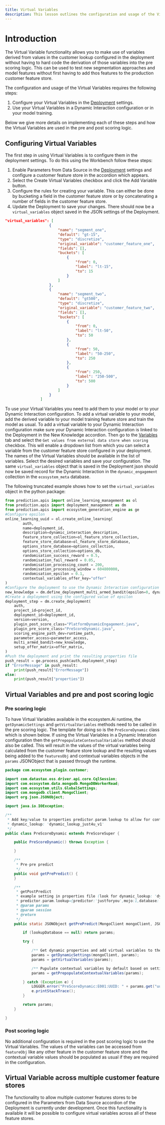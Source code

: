 ```yaml
---
title: Virtual Variables
description: This lesson outlines the configuration and usage of the Virtual Variable functionality.
---
```


# Introduction
The Virtual Variable functionality allows you to make use of variables derived from values in the customer lookup configured in the deployment without having to hard code the derivation of those variables into the pre scoring logic. This can be used to test new segmentation approaches and model features without first having to add thos features to the production customer feature store.

The configuration and usage of the Virtual Variables requires the following steps:
1. Configure your Virtual Variables in the [Deployment](/docs/configuration/deployment) settings.
2. Use your Virtual Variables in a Dynamic Interaction configuration or in your model training.

Below we give more details on implementing each of these steps and how the Virtual Variables are used in the pre and post scoring logic.

## Configuring Virtual Variables
The first step in using Virtual Variables is to configure them in the deployment settings. To do this using the Workbench follow these steps:
1. Enable Parameters from Data Source in the [Deployment](/docs/configuration/deployment) settings and configure a customer feature store in the accordion which appears.
2. Select the Create Virtual Variables checkbox and click the Add Variable button.
3. Configure the rules for creating your variable. This can either be done by bucketing a field in the customer feature store or by concatenating a number of fields in the customer feature store.
4. Update the Deployment to save your changes.
There should now be a `virtual_variables` object saved in the JSON settings of the Deployment.
```json                
"virtual_variables": [
                    {
                        "name": "segment_one",
                        "default": "gt-15",
                        "type": "discretize",
                        "original_variable": "customer_feature_one",
                        "fields": [],
                        "buckets": [
                            {
                                "from": 0,
                                "label": "lt-15",
                                "to": 15
                            }
                        ]
                    },
                    {
                        "name": "segment_two",
                        "default": "gt500",
                        "type": "discretize",
                        "original_variable": "customer_feature_two",
                        "fields": [],
                        "buckets": [
                            {
                                "from": 0,
                                "label": "lt-50",
                                "to": 50
                            },
                            {
                                "from": 50,
                                "label": "50-250",
                                "to": 250
                            },
                            {
                                "from": 250,
                                "label": "250-500",
                                "to": 500
                            }
                        ]
                    }
                ]
```

To use your Virtual Variables you need to add them to your model or to your Dynamic Interaction configuration. To add a virtual variable to your model, add the derived variable to your model training feature store and train the model as usual. To add a virtual variable to your Dynamic Interaction configuration make sure your Dynamic Interaction configuration is linked to the Deployment in the New Knowledge accordion. Then go to the [Variables](/docs/configuration/dynamic/parameters/) tab and select the `Get values from external data store when scoring` checkbox. This will enable a dropdown list from which you can select a variable from the customer feature store configured in your deployment. The names of the Virtual Variables should be available in the list of variables. Select the desired variables and save your configuration. The same `virtual_variables` object that is saved in the Deployment json should now be saved record for the Dynamic Interaction in the `dynamic_engagement` collection in the `ecosystem_meta` database. 

The following truncated example shows how to set the `virtual_variables` object in the python package:
```python
from prediction.apis import online_learning_management as ol
from prediction.apis import deployment_management as dm
from prediction.apis import ecosystem_generation_engine as ge
#Configure epsilon
online_learning_uuid = ol.create_online_learning(
        auth,
        name=deployment_id,
        description=dynamic_interaction_description,
        feature_store_collection=ol_feature_store_collection,
        feature_store_database=ol_feature_store_database,
        options_store_database=options_collection,
        options_store_collection=options_db,
        randomisation_success_reward = 0.5,
        randomisation_fail_reward = 0.05,
        randomisation_processing_count = 200,
        randomisation_processing_window = 604800000,
        randomisation_epsilon = 0.1,
        contextual_variables_offer_key="offer"
)
#Configure the deployment to use the Dynamic Interaction configuration
new_knowledge = dm.define_deployment_multi_armed_bandit(epsilon=0, dynamic_interaction_uuid=online_learning_uuid)
#Create a deployment using the configured value of epsilon
deployment_step = dm.create_deployment(
    auth,
    project_id=project_id,
    deployment_id=deployment_id,
    version=version,
    plugin_post_score_class="PlatformDynamicEngagement.java",
    plugin_pre_score_class="PreScoreDynamic.java",
    scoring_engine_path_dev=runtime_path,
    parameter_access=parameter_access,
    multi_armed_bandit=new_knowledge,
    setup_offer_matrix=offer_matrix,
)
#Push the deployment and print the resulting properties file
push_result = ge.process_push(auth,deployment_step)
if "ErrorMessage" in push_result:
    print(push_result["ErrorMessage"])
else:
    print(push_result["properties"])
```

## Virtual Variables and pre and post scoring logic

### Pre scoring logic
To have Virtual Variables available in the ecosystem.Ai runtime, the `getDynamicSettings` and `getVirtualVariables` methods need to be called in the pre scoring logic. The template for doing so is the `PreScoreDynamic` class which is shown below. If using the Virtual Variables in a Dynamic Interation configuration then the `getPrepopulateContextualVariables` method should also be called. This will result in the values of the virtual variables being calculated from the customer feature store lookup and the resulting values being added to the `featuresObj` and contextual variables objects in the `params` JSONObject that is passed through the runtime.
```java
package com.ecosystem.plugin.customer;

import com.datastax.oss.driver.api.core.CqlSession;
import com.ecosystem.data.mongodb.MongoDBWorkerRead;
import com.ecosystem.utils.GlobalSettings;
import com.mongodb.client.MongoClient;
import org.json.JSONObject;

import java.io.IOException;

/**
 * Add key/value to properties predictor.param.lookup to allow for contextual variable lookup:
 * dynamic_lookup: 'dynamic_lookup_just4u_v1'
 */
public class PreScoreDynamic extends PreScoreSuper {

    public PreScoreDynamic() throws Exception {

    }

    /**
     * Pre-pre predict
     */
    public void getPrePredict() {
    }

    /**
     * getPostPredict
     * example setting in properties file (look for dynamic_lookup: 'dynamic_lookup_just4u'):
     * predictor.param.lookup={predictor:'justforyou',mojo:1,database:'mongodb',db:'vodacom',table:'fs_score_all_estore_gsm_recommender_rel_1',dynamic_lookup: 'dynamic_lookup_just4u',lookup:{"value":123,"key":"msisdn"},result:{parm1:'field1', parm2:'field2'}}
     * @param params
     * @param session
     * @return
     */
    public static JSONObject getPrePredict(MongoClient mongoClient, JSONObject params, CqlSession session) throws IOException {

        if (lookupDatabase == null) return params;

        try {

            /** Get dynamic properties and add virtual variables to the feature store. */
            params = getDynamicSettings(mongoClient, params);
            params = getVirtualVariables(params);

            /** Pupulate contextual variables by default based on settings. */
            params = getPrepopulateContextualVariables(params);

        } catch (Exception e) {
            LOGGER.error("PreScoreDynamic:E001:UUID: " + params.get("uuid") + " Dynamic parameters failed: " + params.toString());
            e.printStackTrace();
        }

        return params;
    }

}
```

### Post scoring logic
No additional configuration is required in the post scoring logic to use the Virtual Variables. The values of the variables can be accessed from `featureObj` like any other feature in the customer feature store and the contextual variable values should be populated as usual if they are required in the configuration.

## Virtual Variable across multiple customer feature stores 
The functionality to allow multiple customer features stores to be configured in the Parameters from Data Source accordion of the Deployment is currently under development. Once this functionality is available it will be possible to configure virtual variables across all of these feature stores.